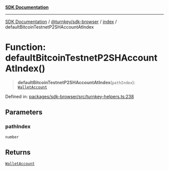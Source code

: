 [**SDK Documentation**](../../../../README.mdx)

***

[SDK Documentation](../../../../packages.mdx) / [@turnkey/sdk-browser](../../README.mdx) / [index](../README.mdx) / defaultBitcoinTestnetP2SHAccountAtIndex

# Function: defaultBitcoinTestnetP2SHAccountAtIndex()

> **defaultBitcoinTestnetP2SHAccountAtIndex**(`pathIndex`): [`WalletAccount`](../interfaces/WalletAccount.mdx)

Defined in: [packages/sdk-browser/src/turnkey-helpers.ts:238](https://github.com/tkhq/sdk/blob/e1b1a69bdd608320aaf03cc2dbbf68dc0c52b28d/packages/sdk-browser/src/turnkey-helpers.ts#L238)

## Parameters

### pathIndex

`number`

## Returns

[`WalletAccount`](../interfaces/WalletAccount.mdx)
